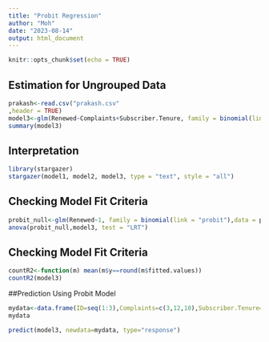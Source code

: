 ---
title: "Probit Regression"
author: "Moh"
date: "2023-08-14"
output: html_document
---

```{r setup, include=FALSE}
knitr::opts_chunk$set(echo = TRUE)
```


## Estimation for Ungrouped Data

```{r}
prakash<-read.csv("prakash.csv"
,header = TRUE)
model3<-glm(Renewed~Complaints+Subscriber.Tenure, family = binomial(link="probit"),data = prakash)
summary(model3)
```


## Interpretation

```{r}
library(stargazer)
stargazer(model1, model2, model3, type = "text", style = "all")
```

## Checking Model Fit Criteria

```{r}
probit_null<-glm(Renewed~1, family = binomial(link = "probit"),data = prakash)
anova(probit_null,model3, test = "LRT")
```

## Checking Model Fit Criteria
```{r}
countR2<-function(m) mean(m$y==round(m$fitted.values))
countR2(model3)
```
##Prediction Using Probit Model


```{r}
mydata<-data.frame(ID=seq(1:3),Complaints=c(3,12,10),Subscriber.Tenure=c(14,4,5))
mydata


```

```{r}
predict(model3, newdata=mydata, type="response")
```

